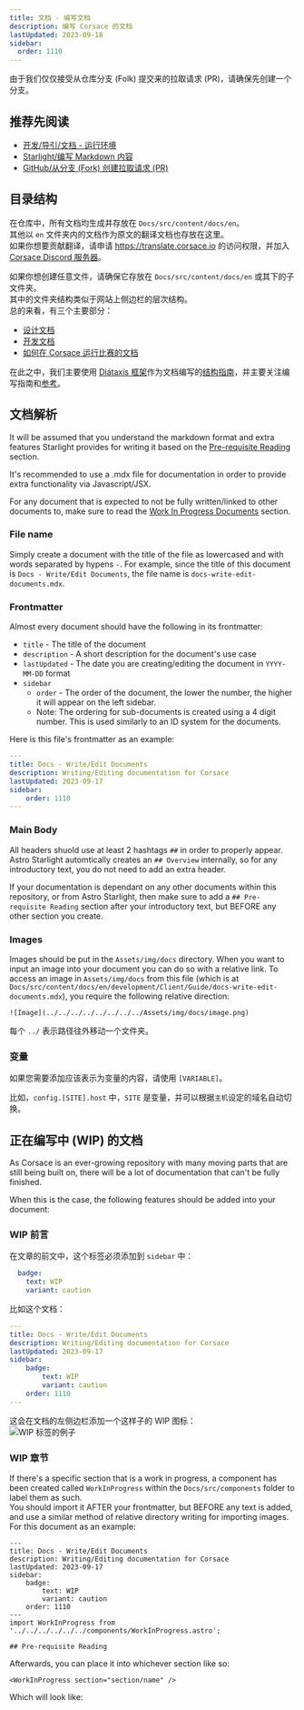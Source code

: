 ```yaml
---
title: 文档 - 编写文档
description: 编写 Corsace 的文档
lastUpdated: 2023-09-18
sidebar:
  order: 1110
---
```



由于我们仅仅接受从仓库分支 (Folk) 提交来的拉取请求 (PR)，请确保先创建一个分支。

## 推荐先阅读

* [开发/导引/文档 - 运行环境](../docs-running-environment)
* [Starlight/编写 Markdown 内容](https://starlight.astro.build/guides/authoring-content/)
* [GitHub/从分支 (Fork) 创建拉取请求 (PR)](https://docs.github.com/en/pull-requests/collaborating-with-pull-requests/proposing-changes-to-your-work-with-pull-requests/creating-a-pull-request-from-a-fork)

## 目录结构

在仓库中，所有文档均生成并存放在 `Docs/src/content/docs/en`。\
其他以 `en` 文件夹内的文档作为原文的翻译文档也存放在这里。\
如果你想要贡献翻译，请申请 https://translate.corsace.io 的访问权限，并加入 [Corsace Discord 服务器](https://discord.gg/Z6vEMsr)。

如果你想创建任意文件，请确保它存放在 `Docs/src/content/docs/en` 或其下的子文件夹。\
其中的文件夹结构类似于网站上侧边栏的层次结构。\
总的来看，有三个主要部分：

* [设计文档](design)
* [开发文档](development)
* [如何在 Corsace 运行比赛的文档](tournaments)

在此之中，我们主要使用 [Diátaxis 框架](https://diataxis.fr/)作为文档编写的[结构指南](https://diataxis.fr/how-to-guides/)，并主要关注编写指南和[参考](https://diataxis.fr/reference/)。

## 文档解析

It will be assumed that you understand the markdown format and extra features Starlight provides for writing it based on the [Pre-requisite Reading](#pre-requisite-reading) section.

It's recommended to use a .mdx file for documentation in order to provide extra functionality via Javascript/JSX.

For any document that is expected to not be fully written/linked to other documents to, make sure to read the [Work In Progress Documents](#work-in-progress-documents) section.

### File name

Simply create a document with the title of the file as lowercased and with words separated by hypens `-`.
For example, since the title of this document is `Docs - Write/Edit Documents`, the file name is `docs-write-edit-documents.mdx`.

### Frontmatter

Almost every document should have the following in its frontmatter:

* `title` - The title of the document
* `description` - A short description for the document's use case
* `lastUpdated` - The date you are creating/editing the document in `YYYY-MM-DD` format
* `sidebar`
  * `order` - The order of the document, the lower the number, the higher it will appear on the left sidebar.
  * Note: The ordering for sub-documents is created using a 4 digit number. This is used similarly to an ID system for the documents.

Here is this file's frontmatter as an example:

```yml
---
title: Docs - Write/Edit Documents
description: Writing/Editing documentation for Corsace
lastUpdated: 2023-09-17
sidebar:
    order: 1110
---
```

### Main Body

All headers shuold use at least 2 hashtags `##` in order to properly appear.\
Astro Starlight automtically creates an `## Overview` internally, so for any introductory text, you do not need to add an extra header.

If your documentation is dependant on any other documents within this repository, or from Astro Starlight, then make sure to add a `## Pre-requisite Reading` section after your introductory text, but BEFORE any other section you create.

### Images

Images should be put in the `Assets/img/docs` directory. When you want to input an image into your document you can do so with a relative link.
To access an image in `Assets/img/docs` from this file (which is at `Docs/src/content/docs/en/development/Client/Guide/docs-write-edit-documents.mdx`), you require the following relative direction:

```mdx
![Image](../../../../../../../../Assets/img/docs/image.png)
```

每个 `../` 表示路径往外移动一个文件夹。

### 变量

如果您需要添加应该表示为变量的内容，请使用 `[VARIABLE]`。

比如，`config.[SITE].host` 中，`SITE` 是变量，并可以根据`主机`设定的域名自动切换。

## 正在编写中 (WIP) 的文档

As Corsace is an ever-growing repository with many moving parts that are still being built on, there will be a lot of documentation that can't be fully finished.

When this is the case, the following features should be added into your document:

### WIP 前言

在文章的前文中，这个标签必须添加到 `sidebar` 中：

```yml
  badge:
    text: WIP
    variant: caution
```

比如这个文档：

```yml
---
title: Docs - Write/Edit Documents
description: Writing/Editing documentation for Corsace
lastUpdated: 2023-09-17
sidebar:
    badge:
        text: WIP
        variant: caution
    order: 1110
---
```

这会在文档的左侧边栏添加一个这样子的 WIP 图标：\
![WIP 标签的例子](../../../../../../images/development/wip_example.png)

### WIP 章节

If there's a specific section that is a work in progress, a component has been created called `WorkInProgress` within the `Docs/src/components` folder to label them as such.\
You should import it AFTER your frontmatter, but BEFORE any text is added, and use a similar method of relative directory writing for importing images.\
For this document as an example:

```mdx
---
title: Docs - Write/Edit Documents
description: Writing/Editing documentation for Corsace
lastUpdated: 2023-09-17
sidebar:
    badge:
        text: WIP
        variant: caution
    order: 1110
---
import WorkInProgress from '../../../../../../components/WorkInProgress.astro';

## Pre-requisite Reading
```

Afterwards, you can place it into whichever section like so:

```mdx
<WorkInProgress section="section/name" />
```

Which will look like:

<WorkInProgress section="section/name" />
